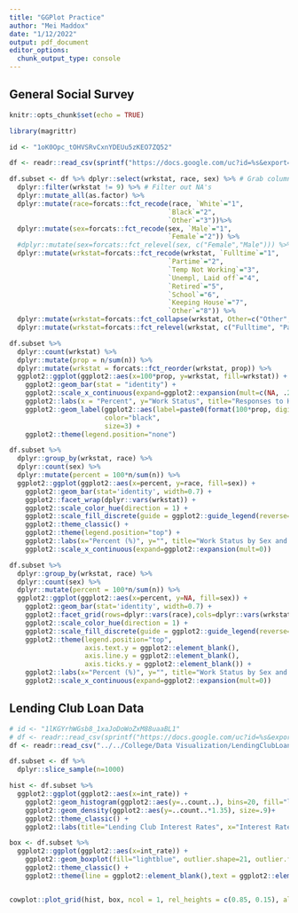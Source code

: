 ```yaml
---
title: "GGPlot Practice"
author: "Mei Maddox"
date: "1/12/2022"
output: pdf_document
editor_options: 
  chunk_output_type: console
---
```


## General Social Survey

```r
knitr::opts_chunk$set(echo = TRUE)

library(magrittr)

id <- "1oK0Opc_tOHVSRvCxnYDEUu5zKEO7ZQ52"

df <- readr::read_csv(sprintf("https://docs.google.com/uc?id=%s&export=download", id)) 

df.subset <- df %>% dplyr::select(wrkstat, race, sex) %>% # Grab column of intrest
  dplyr::filter(wrkstat != 9) %>% # Filter out NA's
  dplyr::mutate_all(as.factor) %>%
  dplyr::mutate(race=forcats::fct_recode(race, `White`="1", 
                                        `Black`="2",
                                        `Other`="3"))%>%
  dplyr::mutate(sex=forcats::fct_recode(sex, `Male`="1", 
                                        `Female`="2")) %>%
  #dplyr::mutate(sex=forcats::fct_relevel(sex, c("Female","Male"))) %>%
  dplyr::mutate(wrkstat=forcats::fct_recode(wrkstat, `Fulltime`="1", 
                                        `Partime`="2", 
                                        `Temp Not Working`="3",
                                        `Unempl, Laid off`="4",
                                        `Retired`="5",
                                        `School`="6",
                                        `Keeping House`="7",
                                        `Other`="8")) %>%
  dplyr::mutate(wrkstat=forcats::fct_collapse(wrkstat, Other=c("Other", "Unempl, Laid off","Temp Not Working")))%>%
  dplyr::mutate(wrkstat=forcats::fct_relevel(wrkstat, c("Fulltime", "Partime","Retired","Keeping House","School","Other"))) 
```

```r
df.subset %>% 
  dplyr::count(wrkstat) %>%
  dplyr::mutate(prop = n/sum(n)) %>%
  dplyr::mutate(wrkstat = forcats::fct_reorder(wrkstat, prop)) %>%
  ggplot2::ggplot(ggplot2::aes(x=100*prop, y=wrkstat, fill=wrkstat)) +
    ggplot2::geom_bar(stat = "identity") +
    ggplot2::scale_x_continuous(expand=ggplot2::expansion(mult=c(NA, .2)))+
    ggplot2::labs(x = "Percent", y="Work Status", title="Responses to Happiness Question", subtitle="Based on 2018 GSS") +
    ggplot2::geom_label(ggplot2::aes(label=paste0(format(100*prop, digits=2), "%"), x=100*prop+5),
                        color="black",
                        size=3) +
    ggplot2::theme(legend.position="none")
```

```r
df.subset %>% 
  dplyr::group_by(wrkstat, race) %>%
  dplyr::count(sex) %>%
  dplyr::mutate(percent = 100*n/sum(n)) %>%
  ggplot2::ggplot(ggplot2::aes(x=percent, y=race, fill=sex)) +
    ggplot2::geom_bar(stat='identity', width=0.7) +
    ggplot2::facet_wrap(dplyr::vars(wrkstat)) +
    ggplot2::scale_color_hue(direction = 1) +
    ggplot2::scale_fill_discrete(guide = ggplot2::guide_legend(reverse=TRUE)) + 
    ggplot2::theme_classic() +
    ggplot2::theme(legend.position="top") +
    ggplot2::labs(x="Percent (%)", y="", title="Work Status by Sex and Race", subtitle="Based on 2018 GSS", fill="") +
    ggplot2::scale_x_continuous(expand=ggplot2::expansion(mult=0))
```
```r
df.subset %>% 
  dplyr::group_by(wrkstat, race) %>%
  dplyr::count(sex) %>%
  dplyr::mutate(percent = 100*n/sum(n)) %>%
  ggplot2::ggplot(ggplot2::aes(x=percent, y=NA, fill=sex)) +
    ggplot2::geom_bar(stat='identity', width=0.7) +
    ggplot2::facet_grid(rows=dplyr::vars(race),cols=dplyr::vars(wrkstat),switch='y') +
    ggplot2::scale_color_hue(direction = 1) +
    ggplot2::scale_fill_discrete(guide = ggplot2::guide_legend(reverse=TRUE)) + 
    ggplot2::theme(legend.position="top",
                   axis.text.y = ggplot2::element_blank(),
                   axis.line.y = ggplot2::element_blank(),
                   axis.ticks.y = ggplot2::element_blank()) +
    ggplot2::labs(x="Percent (%)", y="", title="Work Status by Sex and Race", subtitle="Based on 2018 GSS", fill="") +
    ggplot2::scale_x_continuous(expand=ggplot2::expansion(mult=0))
```

## Lending Club Loan Data

```r
# id <- "1lKGYrhWGsb8_1xaJoDoWoZxM88uaaBL1"
# df <- readr::read_csv(sprintf("https://docs.google.com/uc?id=%s&export=download", id)) 
df <- readr::read_csv("../../College/Data Visualization/LendingClubLoanData.csv")

df.subset <- df %>%
  dplyr::slice_sample(n=1000)
```

```r
hist <- df.subset %>%
  ggplot2::ggplot(ggplot2::aes(x=int_rate)) +
    ggplot2::geom_histogram(ggplot2::aes(y=..count..), bins=20, fill="lightblue", color=gray(0.9))+
    ggplot2::geom_density(ggplot2::aes(y=..count..*1.35), size=.9)+
    ggplot2::theme_classic() +
    ggplot2::labs(title="Lending Club Interest Rates", x="Interest Rate (%)", y="Frequency")

box <- df.subset %>%
  ggplot2::ggplot(ggplot2::aes(x=int_rate)) +
    ggplot2::geom_boxplot(fill="lightblue", outlier.shape=21, outlier.fill="lightblue", outlier.alpha=0.3)+
    ggplot2::theme_classic() +
    ggplot2::theme(line = ggplot2::element_blank(),text = ggplot2::element_blank())


cowplot::plot_grid(hist, box, ncol = 1, rel_heights = c(0.85, 0.15), align = 'v', axis = 'lr')
```